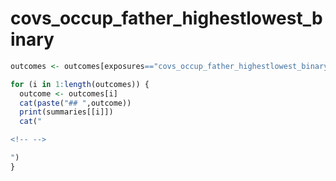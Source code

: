
# covs_occup_father_highestlowest_binary
```r
outcomes <- outcomes[exposures=="covs_occup_father_highestlowest_binary"]

for (i in 1:length(outcomes)) {
  outcome <- outcomes[i]
  cat(paste("## ",outcome))
  print(summaries[[i]])
  cat("

<!-- -->

")
}

```

